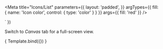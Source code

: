 
<Meta title="Icons/List" parameters={{
  layout: 'padded',
}} argTypes={{
  fill: {
    name: 'Icon color',
    control: { type: 'color' }
  }
}} args={{ fill: 'red' }} />

  <cvi-ng-storybook-icon-cards>
    <cvi-ng-storybook-icon-card *ngFor="let name of icons" [label]="name" [ngStyle]="{ 'fill': fill }">
      <cvi-ng-icon [name]="name"></cvi-ng-icon>
    </cvi-ng-storybook-icon-card>
  </cvi-ng-storybook-icon-cards>
` })

Switch to *Canvas* tab for a full-screen view.

<Story name="All icons" height="540px">
  { Template.bind({}) }
</Story>

